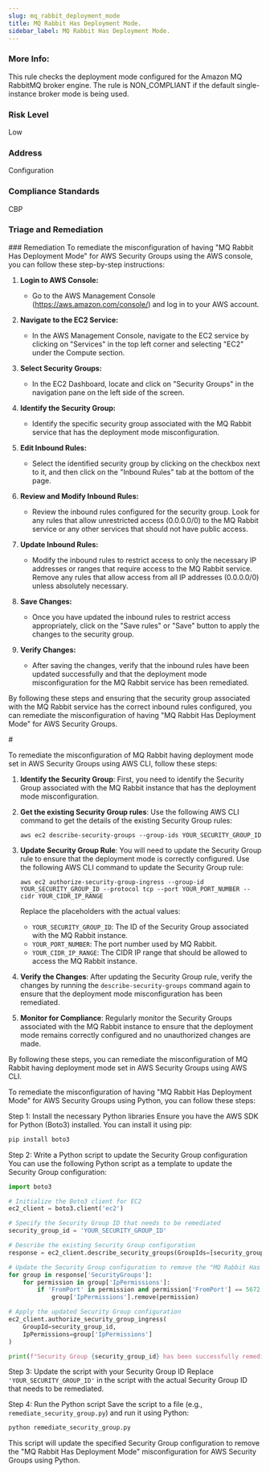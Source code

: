 ```yaml
---
slug: mq_rabbit_deployment_mode
title: MQ Rabbit Has Deployment Mode.
sidebar_label: MQ Rabbit Has Deployment Mode.
---
```


### More Info:

This rule checks the deployment mode configured for the Amazon MQ RabbitMQ broker engine. The rule is NON_COMPLIANT if the default single-instance broker mode is being used.

### Risk Level

Low

### Address

Configuration

### Compliance Standards

CBP


### Triage and Remediation
<Tabs>
<Tab title='Remediation'>
### Remediation

<AccordionGroup>
<Accordion title='Using Console' defaultOpen='true'>
To remediate the misconfiguration of having "MQ Rabbit Has Deployment Mode" for AWS Security Groups using the AWS console, you can follow these step-by-step instructions:

1. **Login to AWS Console:**
   - Go to the AWS Management Console (https://aws.amazon.com/console/) and log in to your AWS account.

2. **Navigate to the EC2 Service:**
   - In the AWS Management Console, navigate to the EC2 service by clicking on "Services" in the top left corner and selecting "EC2" under the Compute section.

3. **Select Security Groups:**
   - In the EC2 Dashboard, locate and click on "Security Groups" in the navigation pane on the left side of the screen.

4. **Identify the Security Group:**
   - Identify the specific security group associated with the MQ Rabbit service that has the deployment mode misconfiguration.

5. **Edit Inbound Rules:**
   - Select the identified security group by clicking on the checkbox next to it, and then click on the "Inbound Rules" tab at the bottom of the page.

6. **Review and Modify Inbound Rules:**
   - Review the inbound rules configured for the security group. Look for any rules that allow unrestricted access (0.0.0.0/0) to the MQ Rabbit service or any other services that should not have public access.
  
7. **Update Inbound Rules:**
   - Modify the inbound rules to restrict access to only the necessary IP addresses or ranges that require access to the MQ Rabbit service. Remove any rules that allow access from all IP addresses (0.0.0.0/0) unless absolutely necessary.

8. **Save Changes:**
   - Once you have updated the inbound rules to restrict access appropriately, click on the "Save rules" or "Save" button to apply the changes to the security group.

9. **Verify Changes:**
   - After saving the changes, verify that the inbound rules have been updated successfully and that the deployment mode misconfiguration for the MQ Rabbit service has been remediated.

By following these steps and ensuring that the security group associated with the MQ Rabbit service has the correct inbound rules configured, you can remediate the misconfiguration of having "MQ Rabbit Has Deployment Mode" for AWS Security Groups.
</Accordion>

<Accordion title='Using CLI'>
#

To remediate the misconfiguration of MQ Rabbit having deployment mode set in AWS Security Groups using AWS CLI, follow these steps:

1. **Identify the Security Group**: First, you need to identify the Security Group associated with the MQ Rabbit instance that has the deployment mode misconfiguration.

2. **Get the existing Security Group rules**: Use the following AWS CLI command to get the details of the existing Security Group rules:
   ```
   aws ec2 describe-security-groups --group-ids YOUR_SECURITY_GROUP_ID
   ```

3. **Update Security Group Rule**: You will need to update the Security Group rule to ensure that the deployment mode is correctly configured. Use the following AWS CLI command to update the Security Group rule:
   ```
   aws ec2 authorize-security-group-ingress --group-id YOUR_SECURITY_GROUP_ID --protocol tcp --port YOUR_PORT_NUMBER --cidr YOUR_CIDR_IP_RANGE
   ```
   Replace the placeholders with the actual values:
   - `YOUR_SECURITY_GROUP_ID`: The ID of the Security Group associated with the MQ Rabbit instance.
   - `YOUR_PORT_NUMBER`: The port number used by MQ Rabbit.
   - `YOUR_CIDR_IP_RANGE`: The CIDR IP range that should be allowed to access the MQ Rabbit instance.

4. **Verify the Changes**: After updating the Security Group rule, verify the changes by running the `describe-security-groups` command again to ensure that the deployment mode misconfiguration has been remediated.

5. **Monitor for Compliance**: Regularly monitor the Security Groups associated with the MQ Rabbit instance to ensure that the deployment mode remains correctly configured and no unauthorized changes are made.

By following these steps, you can remediate the misconfiguration of MQ Rabbit having deployment mode set in AWS Security Groups using AWS CLI.
</Accordion>

<Accordion title='Using Python'>
To remediate the misconfiguration of having "MQ Rabbit Has Deployment Mode" for AWS Security Groups using Python, you can follow these steps:

Step 1: Install the necessary Python libraries
Ensure you have the AWS SDK for Python (Boto3) installed. You can install it using pip:
```bash
pip install boto3
```

Step 2: Write a Python script to update the Security Group configuration
You can use the following Python script as a template to update the Security Group configuration:

```python
import boto3

# Initialize the Boto3 client for EC2
ec2_client = boto3.client('ec2')

# Specify the Security Group ID that needs to be remediated
security_group_id = 'YOUR_SECURITY_GROUP_ID'

# Describe the existing Security Group configuration
response = ec2_client.describe_security_groups(GroupIds=[security_group_id])

# Update the Security Group configuration to remove the "MQ Rabbit Has Deployment Mode"
for group in response['SecurityGroups']:
    for permission in group['IpPermissions']:
        if 'FromPort' in permission and permission['FromPort'] == 5672 and 'ToPort' in permission and permission['ToPort'] == 5672:
            group['IpPermissions'].remove(permission)

# Apply the updated Security Group configuration
ec2_client.authorize_security_group_ingress(
    GroupId=security_group_id,
    IpPermissions=group['IpPermissions']
)

print(f"Security Group {security_group_id} has been successfully remediated.")
```

Step 3: Update the script with your Security Group ID
Replace `'YOUR_SECURITY_GROUP_ID'` in the script with the actual Security Group ID that needs to be remediated.

Step 4: Run the Python script
Save the script to a file (e.g., `remediate_security_group.py`) and run it using Python:
```bash
python remediate_security_group.py
```

This script will update the specified Security Group configuration to remove the "MQ Rabbit Has Deployment Mode" misconfiguration for AWS Security Groups using Python.
</Accordion>

</AccordionGroup>
</Tab>
</Tabs>

